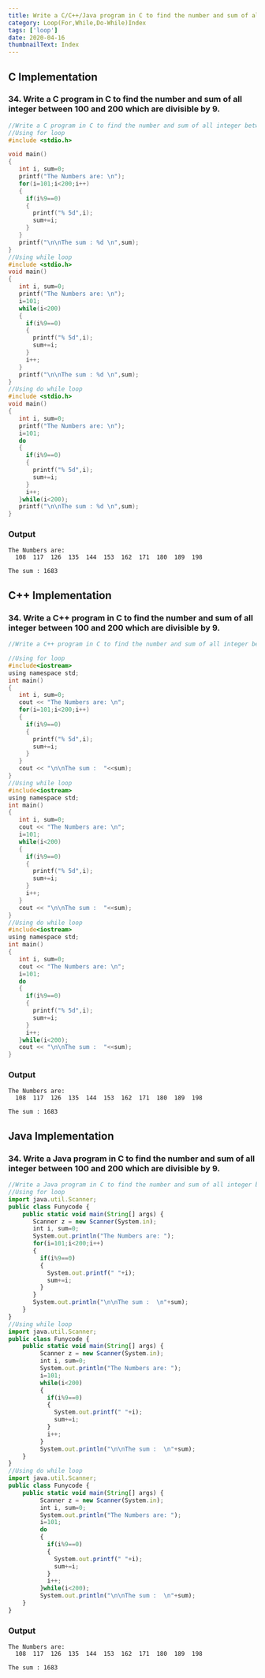 ```yaml
---
title: Write a C/C++/Java program in C to find the number and sum of all integer between 100 and 200 which are divisible by 9.
category: Loop(For,While,Do-While)Index
tags: ['loop']
date: 2020-04-16
thumbnailText: Index
---
```


## C Implementation
### 34. Write a C program in C to find the number and sum of all integer between 100 and 200 which are divisible by 9.
```c
//Write a C program in C to find the number and sum of all integer between 100 and 200 which are divisible by 9.
//Using for loop
#include <stdio.h>

void main()
{
   int i, sum=0;
   printf("The Numbers are: \n");
   for(i=101;i<200;i++)
   {
     if(i%9==0)
     {
       printf("% 5d",i);
       sum+=i;
     }
   }
   printf("\n\nThe sum : %d \n",sum);
}
//Using while loop
#include <stdio.h>
void main()
{
   int i, sum=0;
   printf("The Numbers are: \n");
   i=101;
   while(i<200)
   {
     if(i%9==0)
     {
       printf("% 5d",i);
       sum+=i;
     }
     i++;
   }
   printf("\n\nThe sum : %d \n",sum);
}
//Using do while loop
#include <stdio.h>
void main()
{
   int i, sum=0;
   printf("The Numbers are: \n");
   i=101;
   do
   {
     if(i%9==0)
     {
       printf("% 5d",i);
       sum+=i;
     }
     i++;
   }while(i<200);
   printf("\n\nThe sum : %d \n",sum);
}
```
### Output
```
The Numbers are:
  108  117  126  135  144  153  162  171  180  189  198

The sum : 1683
```

## C++ Implementation
### 34. Write a C++ program in C to find the number and sum of all integer between 100 and 200 which are divisible by 9.
```c
//Write a C++ program in C to find the number and sum of all integer between 100 and 200 which are divisible by 9.

//Using for loop
#include<iostream>
using namespace std;
int main()
{
   int i, sum=0;
   cout << "The Numbers are: \n";
   for(i=101;i<200;i++)
   {
     if(i%9==0)
     {
       printf("% 5d",i);
       sum+=i;
     }
   }
   cout << "\n\nThe sum :  "<<sum);
}
//Using while loop
#include<iostream>
using namespace std;
int main()
{
   int i, sum=0;
   cout << "The Numbers are: \n";
   i=101;
   while(i<200)
   {
     if(i%9==0)
     {
       printf("% 5d",i);
       sum+=i;
     }
     i++;
   }
   cout << "\n\nThe sum :  "<<sum);
}
//Using do while loop
#include<iostream>
using namespace std;
int main()
{
   int i, sum=0;
   cout << "The Numbers are: \n";
   i=101;
   do
   {
     if(i%9==0)
     {
       printf("% 5d",i);
       sum+=i;
     }
     i++;
   }while(i<200);
   cout << "\n\nThe sum :  "<<sum);
}
```
### Output
```
The Numbers are:
  108  117  126  135  144  153  162  171  180  189  198

The sum : 1683
```

## Java Implementation
### 34. Write a Java program in C to find the number and sum of all integer between 100 and 200 which are divisible by 9.
```js
//Write a Java program in C to find the number and sum of all integer between 100 and 200 which are divisible by 9.
//Using for loop
import java.util.Scanner;
public class Funycode {
    public static void main(String[] args) {
       Scanner z = new Scanner(System.in);
       int i, sum=0;
       System.out.println("The Numbers are: ");
       for(i=101;i<200;i++)
       {
         if(i%9==0)
         {
           System.out.printf(" "+i);
           sum+=i;
         }
       }
       System.out.println("\n\nThe sum :  \n"+sum);
    }
}
//Using while loop
import java.util.Scanner;
public class Funycode {
    public static void main(String[] args) {
         Scanner z = new Scanner(System.in);
         int i, sum=0;
         System.out.println("The Numbers are: ");
         i=101;
         while(i<200)
         {
           if(i%9==0)
           {
             System.out.printf(" "+i);
             sum+=i;
           }
           i++;
         }
         System.out.println("\n\nThe sum :  \n"+sum);
    }
}
//Using do while loop
import java.util.Scanner;
public class Funycode {
    public static void main(String[] args) {
         Scanner z = new Scanner(System.in);
         int i, sum=0;
         System.out.println("The Numbers are: ");
         i=101;
         do
         {
           if(i%9==0)
           {
             System.out.printf(" "+i);
             sum+=i;
           }
           i++;
         }while(i<200);
         System.out.println("\n\nThe sum :  \n"+sum);
    }
}
```
### Output
```
The Numbers are:
  108  117  126  135  144  153  162  171  180  189  198

The sum : 1683
```
